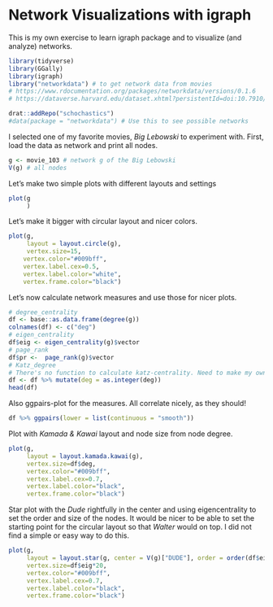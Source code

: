 # Network Visualizations with igraph

This is my own exercise to learn igraph package and to visualize (and analyze) networks.
```r
library(tidyverse)
library(GGally)
library(igraph)
library("networkdata") # to get network data from movies
# https://www.rdocumentation.org/packages/networkdata/versions/0.1.6
# https://dataverse.harvard.edu/dataset.xhtml?persistentId=doi:10.7910/DVN/T4HBA3
```

```r
drat::addRepo("schochastics")
#data(package = "networkdata") # Use this to see possible networks
```

I selected one of my favorite movies, *Big Lebowski* to experiment with. First, load the data as network and print all nodes.
```r
g <- movie_103 # network g of the Big Lebowski
V(g) # all nodes
```

Let's make two simple plots with different layouts and settings
```r
plot(g
     )
```

Let's make it bigger with circular layout and nicer colors.
```r
plot(g,
     layout = layout.circle(g),
     vertex.size=15,
    vertex.color="#009bff", 
    vertex.label.cex=0.5,
    vertex.label.color="white",
    vertex.frame.color="black")
```

Let's now calculate network measures and use those for nicer plots. 
```r
# degree_centrality
df <- base::as.data.frame(degree(g))
colnames(df) <- c("deg")
# eigen_centrality
df$eig <- eigen_centrality(g)$vector
# page_rank
df$pr <-  page_rank(g)$vector
# Katz_degree
# There's no function to calculate katz-centrality. Need to make my own, if I plan to use R for my analyses.
df <- df %>% mutate(deg = as.integer(deg))
head(df)
```

Also ggpairs-plot for the measures. All correlate nicely, as they should!
```r
df %>% ggpairs(lower = list(continuous = "smooth"))
```

Plot with *Kamada & Kawai* layout and node size from node degree.
```r
plot(g,
     layout = layout.kamada.kawai(g),
     vertex.size=df$deg,
     vertex.color="#009bff", 
     vertex.label.cex=0.7,
     vertex.label.color="black",
     vertex.frame.color="black")
```
Star plot with the *Dude* rightfully in the center and using eigencentrality to set the order and size of the nodes. It would be nicer to be able to set the starting point for the circular layout so that *Walter* would on top. I did not find a simple or easy way to do this.
```r
plot(g,
     layout = layout.star(g, center = V(g)["DUDE"], order = order(df$eig, decreasing = TRUE)),
     vertex.size=df$eig*20,
     vertex.color="#009bff", 
     vertex.label.cex=0.7,
     vertex.label.color="black",
     vertex.frame.color="black")
```